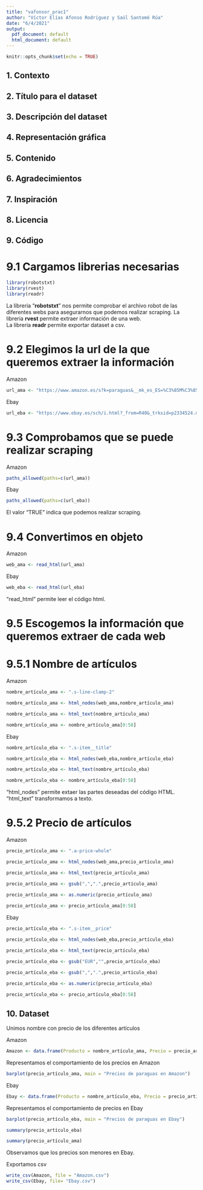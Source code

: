 ---
title: "vafonsor_prac1"
author: "Víctor Elías Afonso Rodríguez y Saúl Santomé Rúa"
date: "6/4/2021"
output:
  pdf_document: default
  html_document: default
---

```{r setup, include=FALSE}
knitr::opts_chunk$set(echo = TRUE)
```

##  1. Contexto            
##  2. Título para el dataset               
##  3. Descripción del dataset              
##  4. Representación gráfica           
##  5. Contenido              
##  6. Agradecimientos                 
##  7. Inspiración             
##  8. Licencia               
##  9. Código    

# 9.1 Cargamos librerias necesarias
```{r}
library(robotstxt)
library(rvest)
library(readr)
```

La libreria "**robotstxt**" nos permite comprobar el archivo robot de las diferentes webs para asegurarnos que podemos realizar scraping.
La libreria **rvest** permite extraer información de una web.           
La libreria **readr** permite exportar dataset a csv.          


# 9.2 Elegimos la url de la que queremos extraer la información 

Amazon
```{r}
url_ama <- "https://www.amazon.es/s?k=paraguas&__mk_es_ES=%C3%85M%C3%85%C5%BD%C3%95%C3%91&crid=2TPM4DDOUJYAX&sprefix=paraguas%2Caps%2C276&ref=nb_sb_ss_ts-doa-p_4_8"
```

Ebay
```{r}
url_eba <- "https://www.ebay.es/sch/i.html?_from=R40&_trksid=p2334524.m570.l1313&_nkw=paraguas&_sacat=0&LH_TitleDesc=0&_osacat=0&_odkw=paragua"
```

# 9.3 Comprobamos que se puede realizar scraping

Amazon
```{r}
paths_allowed(paths=c(url_ama))
```

Ebay
```{r}
paths_allowed(paths=c(url_eba))
```
El valor "TRUE" indica que podemos realizar scraping.

# 9.4 Convertimos en objeto

Amazon
```{r}
web_ama <- read_html(url_ama)
```

Ebay
```{r}
web_eba <- read_html(url_eba)
```

"read_html" permite leer el código html.

# 9.5 Escogemos la información que queremos extraer de cada web          
# 9.5.1 Nombre de artículos           

Amazon
```{r}
nombre_artículo_ama <- ".s-line-clamp-2"

nombre_artículo_ama <- html_nodes(web_ama,nombre_artículo_ama)

nombre_artículo_ama <- html_text(nombre_artículo_ama)

nombre_artículo_ama <- nombre_artículo_ama[0:58]
```

Ebay
```{r}
nombre_artículo_eba <- ".s-item__title"

nombre_artículo_eba <- html_nodes(web_eba,nombre_artículo_eba)

nombre_artículo_eba <- html_text(nombre_artículo_eba)

nombre_artículo_eba <- nombre_artículo_eba[0:58]
```

"html_nodes" permite extaer las partes deseadas del código HTML.
"html_text" transformamos a texto.

# 9.5.2 Precio de artículos

Amazon
```{r}
precio_artículo_ama <- ".a-price-whole"

precio_artículo_ama <- html_nodes(web_ama,precio_artículo_ama)

precio_artículo_ama <- html_text(precio_artículo_ama)

precio_artículo_ama <- gsub(",",".",precio_artículo_ama)
 
precio_artículo_ama <- as.numeric(precio_artículo_ama)

precio_artículo_ama <- precio_artículo_ama[0:58]
```

Ebay
```{r}
precio_artículo_eba <- ".s-item__price"

precio_artículo_eba <- html_nodes(web_eba,precio_artículo_eba)

precio_artículo_eba <- html_text(precio_artículo_eba)

precio_artículo_eba <- gsub("EUR","",precio_artículo_eba)

precio_artículo_eba <- gsub(",",".",precio_artículo_eba)
 
precio_artículo_eba <- as.numeric(precio_artículo_eba)

precio_artículo_eba <- precio_artículo_eba[0:58]
```
## 10. Dataset

Unimos nombre con precio de los diferentes artículos

Amazon
```{r}
Amazon <- data.frame(Producto = nombre_artículo_ama, Precio = precio_artículo_ama)
```

Representamos el comportamiento de los precios en Amazon
```{r}
barplot(precio_artículo_ama, main = "Precios de paraguas en Amazon")
```
Ebay
```{r}
Ebay <- data.frame(Producto = nombre_artículo_eba, Precio = precio_artículo_eba)
```
Representamos el comportamiento de precios en Ebay
```{r}
barplot(precio_artículo_eba, main = "Precios de paraguas en Ebay")
```
```{r}
summary(precio_artículo_eba)
```
```{r}
summary(precio_artículo_ama)
```
Observamos que los precios son menores en Ebay.

Exportamos csv

```{r}
write_csv(Amazon, file = "Amazon.csv")
write_csv(Ebay, file= "Ebay.csv")
```

